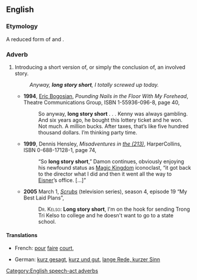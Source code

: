 ==English==

===Etymology===
A reduced form of {{term|to cut a long story short}} and {{term|to make a long story short}}.

===Adverb===
{{head|en|adverb|head=[[long]] [[story]] [[short]]}}

# {{idiomatic}} Introducing a short version of, or simply the conclusion of, an involved story.
#: ''Anyway, '''long story short''', I totally screwed up today.''
#* '''1994''', [[w:Eric Bogosian|Eric Bogosian]], ''Pounding Nails in the Floor With My Forehead'', Theatre Communications Group, ISBN 1-55936-096-8, page 40,
#*: So anyway, '''long story short''' . . . <!-- ellipsis in original --> Kenny was always gambling. And six years ago, he bought this lottery ticket and he won. Not much. A million bucks. After taxes, that’s like five hundred thousand dollars. I’m thinking party time.
#* '''1999''', Dennis Hensley, ''Misadventures in [[w:Area code 213|the (213)]]'',<sup >[http://books.google.com/books?id=EmUaVkRgMLsC ]</sup > HarperCollins, ISBN 0-688-17128-1, page 74,
#*: “So '''long story short''',” Damon continues, obviously enjoying his newfound status as [[w:Magic Kingdom|Magic Kingdom]] iconoclast, “it got back to the director what I did and then it went all the way to [[w:Michael Eisner|Eisner]]’s office. […]”
#* '''2005''' March 1, ''[[w:Scrubs (TV series)|Scrubs]]'' (television series), season 4, episode 19 “My Best Laid Plans”,
#*: <span style="font-variant:small-caps">Dr. Kelso:</span> '''Long story short''', I'm on the hook for sending Trong Tri Kelso to college and he doesn't want to go to a state school.

====Translations====
{{trans-top|Introducing a short version of, or simply the conclusion of, an involved story}}
* French: [[pour]] [[faire]] [[court]], {{t|fr|en résumé}}
{{trans-mid}}
* German: [[kurz gesagt]], [[kurz und gut]], [[lange Rede, kurzer Sinn]]
{{trans-bottom}}

[[Category:English speech-act adverbs]]